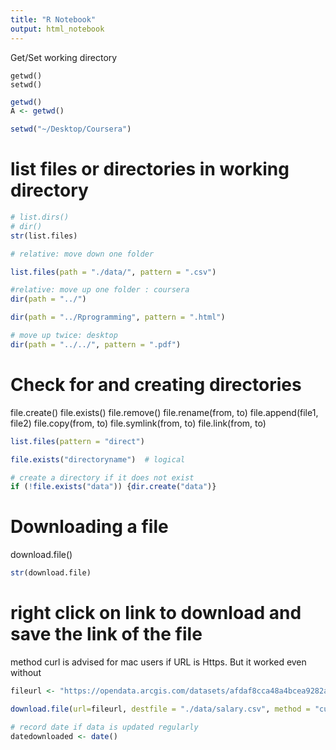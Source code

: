 ```yaml
---
title: "R Notebook"
output: html_notebook
---
```


Get/Set working directory
```
getwd()
setwd()
```
```r
getwd()
A <- getwd()
```
```r
setwd("~/Desktop/Coursera")
```


# list files or directories in working directory
```r
# list.dirs()
# dir()
str(list.files)
```

```r
# relative: move down one folder

list.files(path = "./data/", pattern = ".csv")
```

```r
#relative: move up one folder : coursera
dir(path = "../")
```

```r
dir(path = "../Rprogramming", pattern = ".html")
```
```r
# move up twice: desktop
dir(path = "../../", pattern = ".pdf")
```

# Check for and creating directories

file.create()
file.exists()
file.remove()
file.rename(from, to)
file.append(file1, file2)
file.copy(from, to)
file.symlink(from, to)
file.link(from, to)

```r
list.files(pattern = "direct")
```
```r
file.exists("directoryname")  # logical
```

```r
# create a directory if it does not exist
if (!file.exists("data")) {dir.create("data")}
```

# Downloading a file
download.file()
```r
str(download.file)
```

# right click on link to download and save the link of the file

method curl is advised for mac users if URL is Https. But it worked even without

```r
fileurl <- "https://opendata.arcgis.com/datasets/afdaf8cca48a4bcea9282a781e9190a6_0.csv"

download.file(url=fileurl, destfile = "./data/salary.csv", method = "curl")
```

```r
# record date if data is updated regularly
datedownloaded <- date()
```





















